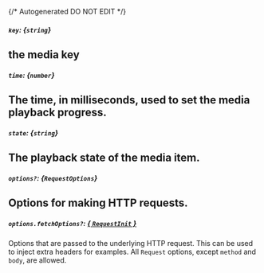 {/* Autogenerated DO NOT EDIT  */}
##### `key`: *{`string`}*
the media key
---
##### `time`: *{`number`}*
The time, in milliseconds, used to set the media playback progress.
---
##### `state`: *{`string`}*
The playback state of the media item.
---
##### `options?`: *{`RequestOptions`}*
Options for making HTTP requests.
---
##### `options.fetchOptions?`: [*{ `RequestInit` }*](https://developer.mozilla.org/en-US/docs/Web/API/Request/Request#options)
Options that are passed to the underlying HTTP request. This can be used to inject extra headers for examples. All `Request` options, except `method` and `body`, are allowed.


